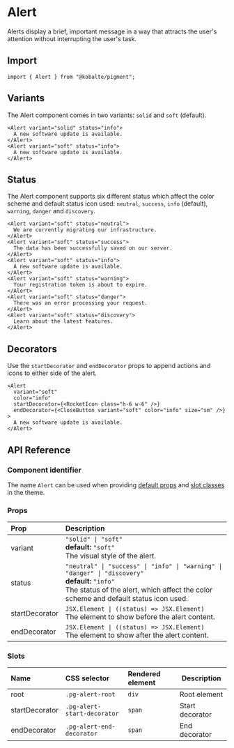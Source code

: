 
# Alert

Alerts display a brief, important message in a way that attracts the user's attention without interrupting the user's task.

## Import

```tsx
import { Alert } from "@kobalte/pigment";
```

## Variants

The Alert component comes in two variants: `solid` and `soft` (default).

<Preview isCentered={false}>
  <WithVariant />
</Preview>

```tsx
<Alert variant="solid" status="info">
  A new software update is available.
</Alert>
<Alert variant="soft" status="info">
  A new software update is available.
</Alert>
```

## Status

The Alert component supports six different status which affect the color scheme and default status icon used: `neutral`, `success`, `info` (default), `warning`, `danger` and `discovery`.

<Preview isCentered={false}>
  <WithStatus />
</Preview>

```tsx
<Alert variant="soft" status="neutral">
  We are currently migrating our infrastructure.
</Alert>
<Alert variant="soft" status="success">
  The data has been successfully saved on our server.
</Alert>
<Alert variant="soft" status="info">
  A new software update is available.
</Alert>
<Alert variant="soft" status="warning">
  Your registration token is about to expire.
</Alert>
<Alert variant="soft" status="danger">
  There was an error processing your request.
</Alert>
<Alert variant="soft" status="discovery">
  Learn about the latest features.
</Alert>
```

## Decorators

Use the `startDecorator` and `endDecorator` props to append actions and icons to either side of the alert.

<Preview isCentered={false}>
  <WithDecorator />
</Preview>

```tsx
<Alert
  variant="soft"
  color="info"
  startDecorator={<RocketIcon class="h-6 w-6" />}
  endDecorator={<CloseButton variant="soft" color="info" size="sm" />}
>
  A new software update is available.
</Alert>
```

## API Reference

### Component identifier

The name `Alert` can be used when providing [default props](/docs/core/customization/themed-components#default-props) and [slot classes](/docs/core/customization/themed-components#slot-classes) in the theme.

### Props

| Prop           | Description                                                                                                                                                                                       |
| :------------- | :------------------------------------------------------------------------------------------------------------------------------------------------------------------------------------------------ |
| variant        | `"solid" \| "soft"` <br/> **default:** `"soft"` <br/> The visual style of the alert.                                                                                                              |
| status         | `"neutral" \| "success" \| "info" \| "warning" \| "danger" \| "discovery"` <br/> **default:** `"info"` <br/> The status of the alert, which affect the color scheme and default status icon used. |
| startDecorator | `JSX.Element \| ((status) => JSX.Element)` <br/> The element to show before the alert content.                                                                                                    |
| endDecorator   | `JSX.Element \| ((status) => JSX.Element)` <br/> The element to show after the alert content.                                                                                                     |

### Slots

| Name           | CSS selector                | Rendered element | Description     |
| :------------- | :-------------------------- | :--------------- | --------------- |
| root           | `.pg-alert-root`            | `div`            | Root element    |
| startDecorator | `.pg-alert-start-decorator` | `span`           | Start decorator |
| endDecorator   | `.pg-alert-end-decorator`   | `span`           | End decorator   |
